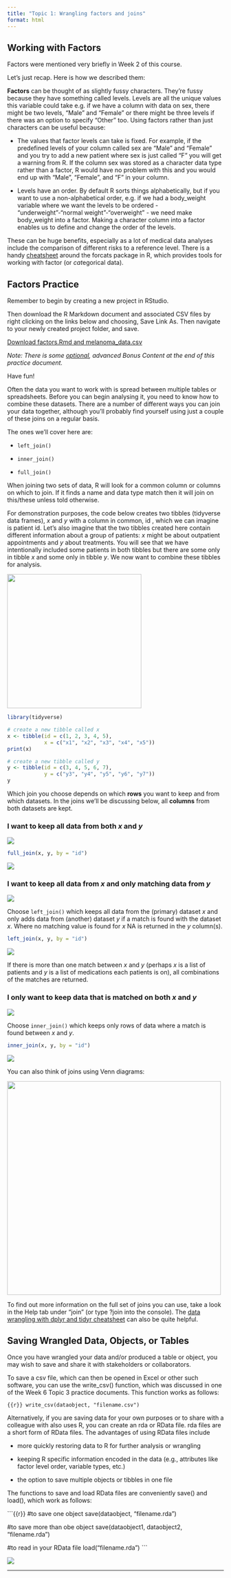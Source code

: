 ```yaml
---
title: "Topic 1: Wrangling factors and joins"
format: html
---
```


## **Working with Factors**

Factors were mentioned very briefly in Week 2 of this course.

Let's just recap. Here is how we described them:

**Factors** can be thought of as slightly fussy characters. They're fussy because they have something called levels. Levels are all the unique values this variable could take e.g. if we have a column with data on sex, there might be two levels, "Male" and "Female" or there might be three levels if there was an option to specify "Other" too. Using factors rather than just characters can be useful because:

-   The values that factor levels can take is fixed. For example, if the predefined levels of your column called sex are "Male" and "Female" and you try to add a new patient where sex is just called "F" you will get a warning from R. If the column sex was stored as a character data type rather than a factor, R would have no problem with this and you would end up with "Male", "Female", and "F" in your column.

-   Levels have an order. By default R sorts things alphabetically, but if you want to use a non-alphabetical order, e.g. if we had a body_weight variable where we want the levels to be ordered - "underweight"-"normal weight"-"overweight" - we need make body_weight into a factor. Making a character column into a factor enables us to define and change the order of the levels.

These can be huge benefits, especially as a lot of medical data analyses include the comparison of different risks to a reference level. There is a handy [cheatsheet](https://raw.githubusercontent.com/rstudio/cheatsheets/master/factors.pdf) around the forcats package in R, which provides tools for working with factor (or *cat*egorical data).

## **Factors Practice**

Remember to begin by creating a new project in RStudio.

Then download the R Markdown document and associated CSV files by right clicking on the links below and choosing, Save Link As. Then navigate to your newly created project folder, and save.

[Download factors.Rmd and melanoma_data.csv](/documents/week-5/factors_rmd_and_melanoma_data.zip)

*Note: There is some [optional]{.underline}, advanced Bonus Content at the end of this practice document.*

Have fun!

Often the data you want to work with is spread between multiple tables or spreadsheets. Before you can begin analysing it, you need to know how to combine these datasets. There are a number of different ways you can join your data together, although you'll probably find yourself using just a couple of these joins on a regular basis.

The ones we'll cover here are:

-   `left_join()`

-   `inner_join()`

-   `full_join()`

When joining two sets of data, R will look for a common column or columns on which to join. If it finds a name and data type match then it will join on this/these unless told otherwise.

For demonstration purposes, the code below creates two tibbles (tidyverse data frames), *x* and *y* with a column in common, id , which we can imagine is patient id. Let's also imagine that the two tibbles created here contain different information about a group of patients: *x* might be about outpatient appointments and *y* about treatments. You will see that we have intentionally included some patients in both tibbles but there are some only in tibble *x* and some only in tibble *y*. We now want to combine these tibbles for analysis.

![](images/week4.1.xy.png){fig-align="center" width="312"}

```r
library(tidyverse)

# create a new tibble called x
x <- tibble(id = c(1, 2, 3, 4, 5),
            x = c("x1", "x2", "x3", "x4", "x5"))
print(x)
```

```r
# create a new tibble called y
y <- tibble(id = c(3, 4, 5, 6, 7),
            y = c("y3", "y4", "y5", "y6", "y7"))
y
```

Which join you choose depends on which **rows** you want to keep and from which datasets. In the joins we'll be discussing below, all **columns** from both datasets are kept.

### **I want to keep all data from both *x* and *y***

![](images/full-join.gif){fig-align="center"}

```r
full_join(x, y, by = "id")
```

![](images/week4.1.fulljoin.PNG.png){fig-align="center"}

### **I want to keep all data from *x* and only matching data from *y***

![](images/left-join.gif){fig-align="center"}

Choose `left_join()` which keeps all data from the (primary) dataset *x* and only adds data from (another) dataset *y* if a match is found with the dataset *x*. Where no matching value is found for *x* NA is returned in the *y* column(s).

```r
left_join(x, y, by = "id")
```

![](images/week4.1.left_join.PNG.png){fig-align="center"}

If there is more than one match between *x* and *y* (perhaps *x* is a list of patients and *y* is a list of medications each patients is on), all combinations of the matches are returned.

### **I only want to keep data that is matched on both *x* and *y***

![](images/inner-join.gif){fig-align="center"}

Choose `inner_join()` which keeps only rows of data where a match is found between *x* and *y*.

```r
inner_join(x, y, by = "id")
```

![](images/week4.1.innerjoin.PNG.png){fig-align="center"}

You can also think of joins using Venn diagrams:

![](images/week4.1.Venn_diagrams.png){fig-align="center" width="497"}

To find out more information on the full set of joins you can use, take a look in the Help tab under "join" (or type ?join into the console). The [data wrangling with dplyr and tidyr cheatsheet](https://www.rstudio.com/wp-content/uploads/2015/02/data-wrangling-cheatsheet.pdf) can also be quite helpful.

## **Saving Wrangled Data, Objects, or Tables**

Once you have wrangled your data and/or produced a table or object, you may wish to save and share it with stakeholders or collaborators.

To save a csv file, which can then be opened in Excel or other such software, you can use the write_csv() function, which was discussed in one of the Week 6 Topic 3 practice documents. This function works as follows:

```{{r}}
write_csv(dataobject, "filename.csv")
```

Alternatively, if you are saving data for your own purposes or to share with a colleague with also uses R, you can create an rda or RData file. rda files are a short form of RData files. The advantages of using RData files include

-   more quickly restoring data to R for further analysis or wrangling

-   keeping R specific information encoded in the data (e.g., attributes like factor level order, variable types, etc.)

-   the option to save multiple objects or tibbles in one file

The functions to save and load RData files are conveniently save() and load(), which work as follows:

```{{r}}
#to save one object
save(dataobject, "filename.rda")
 
#to save more than obe object
save(dataobject1, dataobject2, "filename.rda")
 
#to read in your RData file
load("filename.rda")
```

![](images/week4.1.rdata_example.png){fig-align="center"}

------------------------------------------------------------------------
